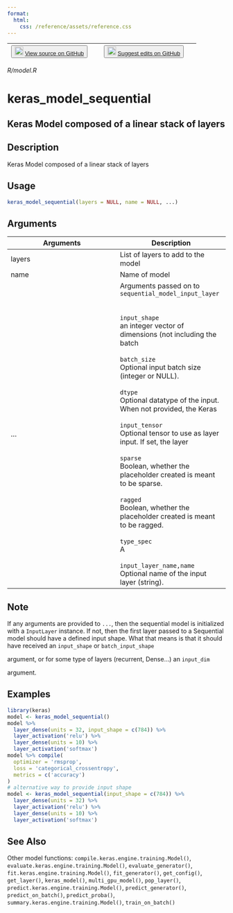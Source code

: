 ```yaml
---
format:
  html:
    css: /reference/assets/reference.css
---
```


| <button class="button"> ![](/reference/assets/GitHub-Mark-32px.png){width="20"} [View source on GitHub](https://github.com/rstudio/keras//blob/main/R/model.R) </button> | <button class="button"> ![](/reference/assets/GitHub-Mark-32px.png){width="20"} [Suggest edits on GitHub](https://github.com/rstudio/keras//edit/main/R/model.R) </button> |
|:------------------------------:|:--------------------------------------:|

*R/model.R*

# keras_model_sequential

## Keras Model composed of a linear stack of layers

## Description
Keras Model composed of a linear stack of layers 


## Usage
```r
keras_model_sequential(layers = NULL, name = NULL, ...) 
```

## Arguments
|Arguments|Description|
|---|---|
| layers | List of layers to add to the model |
| name | Name of model |
| ... |   Arguments passed on to `sequential_model_input_layer`<br>  <br>    <br>`input_shape`<br>an integer vector of dimensions (not including the batch <br>    <br>`batch_size`<br>Optional input batch size (integer or NULL).<br>    <br>`dtype`<br>Optional datatype of the input. When not provided, the Keras <br>    <br>`input_tensor`<br>Optional tensor to use as layer input. If set, the layer <br>    <br>`sparse`<br>Boolean, whether the placeholder created is meant to be sparse. <br>    <br>`ragged`<br>Boolean, whether the placeholder created is meant to be ragged. <br>    <br>`type_spec`<br>A <br>    <br>`input_layer_name,name`<br>Optional name of the input layer (string).<br>   |




## Note

If any arguments are provided to `...`, then the sequential model is initialized with a `InputLayer` instance. If not, then the first layer passed to a Sequential model should have a defined input shape. What that means is that it should have received an `input_shape` or `batch_input_shape`

argument, or for some type of layers (recurrent, Dense...) an `input_dim`

argument. 

## Examples
```r
library(keras) 
model <- keras_model_sequential() 
model %>% 
  layer_dense(units = 32, input_shape = c(784)) %>% 
  layer_activation('relu') %>% 
  layer_dense(units = 10) %>% 
  layer_activation('softmax') 
model %>% compile( 
  optimizer = 'rmsprop', 
  loss = 'categorical_crossentropy', 
  metrics = c('accuracy') 
) 
# alternative way to provide input shape 
model <- keras_model_sequential(input_shape = c(784)) %>% 
  layer_dense(units = 32) %>% 
  layer_activation('relu') %>% 
  layer_dense(units = 10) %>% 
  layer_activation('softmax') 
```

## See Also
Other model functions:  `compile.keras.engine.training.Model()`, `evaluate.keras.engine.training.Model()`, `evaluate_generator()`, `fit.keras.engine.training.Model()`, `fit_generator()`, `get_config()`, `get_layer()`, `keras_model()`, `multi_gpu_model()`, `pop_layer()`, `predict.keras.engine.training.Model()`, `predict_generator()`, `predict_on_batch()`, `predict_proba()`, `summary.keras.engine.training.Model()`, `train_on_batch()`

